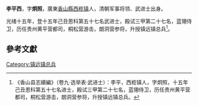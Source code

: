 '''李平西'''，字'''炯照'''，廣東[[香山縣|香山縣]][[西榄镇|西榄镇]]人，清朝军事将领、武进士出身。

光绪十五年，登十五年己丑恩科第五十七名武进士，殿试三甲第二十七名，蓝翎侍卫，历任贵州黄平营都司，桐松营游击，朗洞营参将，升授镇远镇总兵<ref>《香山县志續編》（卷九·选举表·武进士）：李平，西榄镇人，字炯照，十五年己丑恩科第五十七名进士，殿试三甲第二十七名，蓝翎侍卫，历任贵州黄平营都司，桐松营游击，朗洞营参将，升授镇远镇总兵。</ref>。

==參考文獻==
{{reflist}}
{{清朝人物小作品}}
{{光緒十五年己丑科武殿試金榜}}
[[Category:镇远镇总兵|Category:镇远镇总兵]]